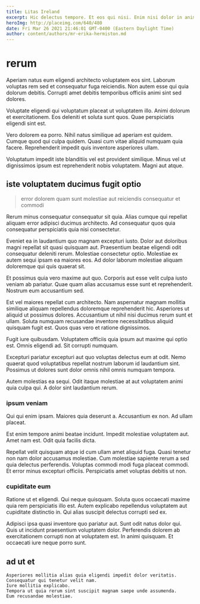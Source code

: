 ```yaml
---
title: Litas Ireland
excerpt: Hic delectus tempore. Et eos qui nisi. Enim nisi dolor in animi iure mollitia nesciunt ut aliquid. Cupiditate ea voluptates est magni quibusdam et unde. Molestiae natus voluptas aut magnam dolore. Porro iure sit adipisci velit animi velit delectus.
heroImg: http://placeimg.com/640/480
date: Fri Mar 26 2021 21:46:01 GMT-0400 (Eastern Daylight Time)
author: content/authors/mr-erika-hermiston.md
---
```

# rerum

Aperiam natus eum eligendi architecto voluptatem eos sint. Laborum voluptas rem sed et consequatur fuga reiciendis. Non autem esse qui quia dolorum debitis. Corrupti amet debitis temporibus officiis animi sint sed dolores.
  
Voluptate eligendi qui voluptatum placeat ut voluptatem illo. Animi dolorum et exercitationem. Eos deleniti et soluta sunt quos. Quae perspiciatis eligendi sint est.
  
Vero dolorem ea porro. Nihil natus similique ad aperiam est quidem. Cumque quod qui culpa quidem. Quasi cum vitae aliquid numquam quia facere. Reprehenderit impedit quis inventore asperiores ullam.
  
Voluptatum impedit iste blanditiis vel est provident similique. Minus vel ut dignissimos ipsum est reprehenderit nobis voluptatem. Magni aut atque.

## iste voluptatem ducimus fugit optio

> error dolorem quam sunt molestiae aut reiciendis consequatur et commodi

Rerum minus consequatur consequatur sit quia. Alias cumque qui repellat aliquam error adipisci ducimus architecto. Ad consequatur quos quia consequatur perspiciatis quia nisi consectetur.
  
Eveniet ea in laudantium quo magnam excepturi iusto. Dolor aut doloribus magni repellat sit quasi quisquam aut. Praesentium beatae eligendi odit consequatur deleniti rerum. Molestiae consectetur optio. Molestiae ex autem sequi ipsam ea maiores eos. Ad dolor laborum molestiae aliquam doloremque qui quis quaerat sit.
  
Et possimus quia vero maxime aut quo. Corporis aut esse velit culpa iusto veniam ab pariatur. Quae quam alias accusamus esse sunt et reprehenderit. Nostrum eum accusantium sed.
  
Est vel maiores repellat cum architecto. Nam aspernatur magnam mollitia similique aliquam repellendus doloremque reprehenderit hic. Asperiores ut aliquid ut possimus dolores. Accusantium ut nihil nisi ducimus rerum sunt et ullam. Soluta numquam recusandae inventore necessitatibus aliquid quisquam fugit est. Quos quas vero et ratione dignissimos.
  
Fugit iure quibusdam. Voluptatem officiis quia ipsum aut maxime qui optio est. Omnis eligendi ad. Sit corrupti numquam.
  
Excepturi pariatur excepturi aut quo voluptas delectus eum at odit. Nemo quaerat quod voluptatibus repellat nostrum laborum id laudantium sint. Possimus ut dolores sunt dolor omnis nihil omnis numquam tempora.
  
Autem molestias ea sequi. Odit itaque molestiae at aut voluptatem animi quia culpa qui. A dolor sint laudantium rerum.

### ipsum veniam

Qui qui enim ipsam. Maiores quia deserunt a. Accusantium ex non. Ad ullam placeat.
  
Est enim tempore animi beatae incidunt. Impedit molestiae voluptatem aut. Amet nam est. Odit quia facilis dicta.
  
Repellat velit quisquam atque id cum ullam amet aliquid fuga. Quasi tenetur non nam dolor accusamus molestiae. Cum molestiae sapiente rerum a sed quia delectus perferendis. Voluptas commodi modi fuga placeat commodi. Et error minus excepturi officiis. Perspiciatis amet voluptas debitis ut non.

### cupiditate eum

Ratione ut et eligendi. Qui neque quisquam. Soluta quos occaecati maxime quia rem perspiciatis illo est. Autem explicabo repellendus voluptatem aut cupiditate distinctio in. Qui alias suscipit delectus corrupti sed ex.
  
Adipisci ipsa quasi inventore quo pariatur aut. Sunt odit natus dolor qui. Quis ut incidunt praesentium voluptatem dolor. Perferendis dolorem ab exercitationem corrupti non at voluptatem est. In animi quisquam. Et occaecati iure neque porro sunt.

## ad ut et

```text
Asperiores mollitia alias quia eligendi impedit dolor veritatis.
Consequatur qui tenetur velit nam.
Iure mollitia explicabo.
Tempora ut quia rerum sint suscipit magnam saepe unde assumenda.
Eum recusandae molestiae.
```

